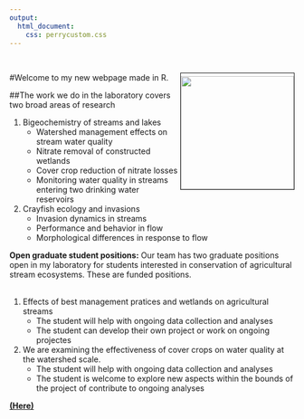 ```yaml
---
output:
  html_document:
    css: perrycustom.css
---
```


<br>    

#Welcome to my new webpage made in R. <img align="right" img src="images/perry.jpg" height="200px" width="200px" border="1" style="PADDING-TOP: 5px" style="PADDING-LEFT: 5px"/>
     
##The work we do in the laboratory covers two broad areas of research

1. Bigeochemistry of streams and lakes    
    - Watershed management effects on stream water quality    
    - Nitrate removal of constructed wetlands        
    - Cover crop reduction of nitrate losses    
    - Monitoring water quality in streams entering two drinking water reservoirs    
      
2. Crayfish ecology and invasions    
    - Invasion dynamics in streams
    - Performance and behavior in flow
    - Morphological differences in response to flow
    
 
**Open graduate student positions:**
Our team has two graduate positions open in my laboratory for students interested in conservation of agricultural stream ecosystems. These are funded positions.    
<br>

1.  Effects of best management pratices and wetlands on agricultural streams          
      - The student will help with ongoing data collection and analyses    
      - The student can develop their own project or work on ongoing projectes    
      
2.  We are examining the effectiveness of cover crops on water quality at the watershed scale. 
      - The student will help with ongoing data collection and analyses
      - The student is welcome to explore new aspects within the bounds of the project of contribute to ongoing analyses
      
      
   

<!-- Global Site Tag (gtag.js) - Google Analytics -->
<script async src="https://www.googletagmanager.com/gtag/js?id=UA-88373117-3"></script>
<script>
  window.dataLayer = window.dataLayer || [];
  function gtag(){dataLayer.push(arguments)};
  gtag('js', new Date());

  gtag('config', 'UA-88373117-3');
</script>

[**(Here)**](test.html)